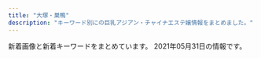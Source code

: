 ```yaml
---
title: "大塚・巣鴨"
description: "キーワード別にの巨乳アジアン・チャイナエステ嬢情報をまとめました。"
---
```


新着画像と新着キーワードをまとめています。
2021年05月31日の情報です。

<DmmAffiliateIns />
<KeywordTable
  shops={
    [
    {
        "keywords": {
            "89": 2,
            "D": 8,
            "88": 6
        },
        "img_links": [
            "http://www.ko-story.com/css/osusume-011.jpg",
            "http://www.ko-story.com/css/staff/staff-0013-b.jpg",
            "http://www.ko-story.com/css/nav/nav-002.jpg",
            "http://www.ko-story.com/css/top01-left01.png",
            "http://www.ko-story.com/css/nav/nav-004.jpg",
            "http://www.ko-story.com/css/osusume-013.jpg",
            "http://www.ko-story.com/css/top01-left02.jpg",
            "http://www.ko-story.com/css/top01-left03.jpg",
            "http://www.ko-story.com/css/staff/staff-0014-b.jpg",
            "http://www.ko-story.com/css/nav/nav-005.jpg",
            "http://www.ko-story.com/css/main-girl02.png",
            "http://www.ko-story.com/css/nav/nav-007.jpg",
            "http://www.ko-story.com/css/main-staff01.jpg",
            "http://www.ko-story.com/css/main-staff03.jpg",
            "http://www.ko-story.com/css/staff/staff-0014-a.jpg",
            "http://www.ko-story.com/css/staff/staff-0013-a.jpg",
            "http://www.ko-story.com/css/nav/nav-006.jpg",
            "http://www.ko-story.com/css/nav/nav-003.jpg",
            "http://www.ko-story.com/css/staff/staff-010-a.jpg",
            "http://www.ko-story.com/css/tel01.png",
            "http://www.ko-story.com/css/staff/staff-012-b.jpg",
            "http://www.ko-story.com/css/head-change.jpg",
            "http://www.ko-story.com/css/staff/staff-010-b.jpg",
            "http://www.ko-story.com/css/staff/staff-012-a.jpg",
            "http://www.ko-story.com/css/nav/nav-001.jpg",
            "http://www.ko-story.com/css/osusume-00014a.jpg"
        ],
        "name": "\u30b9\u30c8\u30fc\u30ea\u30fc",
        "station": "JR\u99d2\u8fbc\u99c5\u5357\u53e3",
        "url": "http://www.ko-story.com/"
    },
    {
        "url": "http://rinpa-awa.info/",
        "station": "JR\u5927\u585a\u99c5\u5317\u53e3",
        "name": "\u99a8-\u304b\u304a\u308a-",
        "img_links": [],
        "keywords": {}
    },
    {
        "name": "\u604b",
        "station": "JR\u5de3\u9d28\u99c5",
        "keywords": {
            "\u30c0\u30a4\u30ca\u30de\u30a4\u30c8": 3,
            "D": 11,
            "\u30bb\u30af\u30b7\u30fc": 3,
            "F": 4
        },
        "img_links": [
            "https://koi-relax.tokyo/wp-content/uploads/2021/03/iuygfas.jpg",
            "https://koi-relax.tokyo/wp-content/themes/este/img/4.jpg",
            "https://koi-relax.tokyo/wp-content/uploads/2021/05/90829716ty.jpg",
            "https://koi-relax.tokyo/wp-content/uploads/2021/03/987syatdf.jpg",
            "https://koi-relax.tokyo/wp-content/uploads/2021/05/98726151.jpg",
            "https://koi-relax.tokyo/wp-content/themes/este/img/top-img03.png",
            "https://koi-relax.tokyo/wp-content/themes/este/img/1.jpg",
            "https://koi-relax.tokyo/wp-content/uploads/2021/03/ui2yt1fg.jpg",
            "https://koi-relax.tokyo/wp-content/themes/este/img/3.jpg",
            "https://koi-relax.tokyo/wp-content/uploads/2021/05/2187ty.jpg",
            "https://koi-relax.tokyo/wp-content/themes/este/img/top-img02b.png",
            "https://koi-relax.tokyo/wp-content/themes/este/img/tel_header.png",
            "https://koi-relax.tokyo/wp-content/themes/este/img/call.png",
            "https://koi-relax.tokyo/wp-content/themes/este/img/2.jpg",
            "https://koi-relax.tokyo/wp-content/themes/este/img/tel_footer.png",
            "https://koi-relax.tokyo/wp-content/themes/este/img/top-img01b.png",
            "https://koi-relax.tokyo/wp-content/themes/este/img/top-img01a.png"
        ],
        "url": "https://koi-relax.tokyo/"
    },
    {
        "name": "\u51db\u82b1 \u308a\u3093\u304b",
        "keywords": {
            "E": 14,
            "D": 20,
            "\u30bb\u30af\u30b7\u30fc": 2,
            "F": 4
        },
        "img_links": [
            "https://rin-este.info/wp-content/themes/este/img/call.png",
            "https://rin-este.info/wp-content/themes/este/img/top-img04.png",
            "https://rin-este.info/wp-content/uploads/2021/02/shaujsialskas.jpg",
            "https://rin-este.info/wp-content/themes/este/img/4.jpg",
            "https://rin-este.info/wp-content/themes/este/img/top-img02.png",
            "https://rin-este.info/wp-content/themes/este/img/3.jpg",
            "http://rin-este.info/wp-content/themes/este/img/top-img04.png",
            "http://rin-este.info/wp-content/themes/este/img/tel_footer.png",
            "http://rin-este.info/wp-content/themes/este/img/top-img02.png",
            "https://rin-este.info/wp-content/uploads/2021/02/jsioaioasoai.jpg",
            "https://rin-este.info/wp-content/themes/este/img/top-img01.png",
            "http://rin-este.info/wp-content/themes/este/img/call.png",
            "http://rin-este.info/wp-content/themes/este/img/tel_header.png",
            "https://rin-este.info/wp-content/uploads/2021/02/sajioaioaa1.jpg",
            "https://rin-este.info/wp-content/themes/este/img/tel_footer.png",
            "http://rin-este.info/wp-content/themes/este/img/4.jpg",
            "https://rin-este.info/wp-content/themes/este/img/top-img03.png",
            "https://rin-este.info/wp-content/uploads/2021/02/0006.jpg",
            "https://rin-este.info/wp-content/uploads/2021/02/1saijojsaiosa.jpg",
            "https://rin-este.info/wp-content/uploads/2021/02/00002101021.jpg",
            "http://rin-este.info/wp-content/themes/este/img/3.jpg",
            "http://rin-este.info/wp-content/themes/este/img/2.jpg",
            "https://rin-este.info/wp-content/themes/este/img/2.jpg",
            "https://rin-este.info/wp-content/uploads/2021/02/0000000000.jpg",
            "http://rin-este.info/wp-content/themes/este/img/1.jpg",
            "https://rin-este.info/wp-content/uploads/2021/02/3sjaioaoisaas.jpg",
            "https://rin-este.info/wp-content/themes/este/img/tel_header.png",
            "https://rin-este.info/wp-content/themes/este/img/top-img05.png",
            "http://rin-este.info/wp-content/themes/este/img/top-img01.png",
            "https://rin-este.info/wp-content/themes/este/img/1.jpg",
            "http://rin-este.info/wp-content/themes/este/img/top-img05.png"
        ],
        "station": "JR\u5927\u585a\u99c5\u5357\u53e3",
        "url": "http://rin-este.info/"
    },
    {
        "url": "http://relaxation.ebb.jp/",
        "keywords": {
            "83": 12,
            "G": 12,
            "98": 12,
            "D": 24,
            "C": 36,
            "84": 24
        },
        "name": "\u7652\u51e6\uff5e\u30e6\u30c9\u30b3\u30ed\uff5e",
        "img_links": [
            "http://relaxation.ebb.jp/2/uploadimg/1622415919.jpg",
            "http://relaxation.ebb.jp/2/uploadimg/1621840799.jpg",
            "http://relaxation.ebb.jp/2/uploadimg/1622415787.jpg",
            "http://relaxation.ebb.jp/2/uploadimg/1614080297.jpg",
            "http://relaxation.ebb.jp/vis_theptframe.png",
            "http://relaxation.ebb.jp/2/uploadimg/1622446106.jpg",
            "http://relaxation.ebb.jp/2/uploadimg/1622415878.jpg",
            "http://relaxation.ebb.jp/int3.jpg",
            "http://relaxation.ebb.jp/dozdLZQPkhPUwC2.png",
            "http://relaxation.ebb.jp/2/uploadimg/1614080305.jpg",
            "http://relaxation.ebb.jp/2/uploadimg/1614080268.jpg",
            "http://relaxation.ebb.jp/2/uploadimg/1614080688.jpg",
            "http://relaxation.ebb.jp/int2.jpg",
            "http://relaxation.ebb.jp/2/uploadimg/1622445774.jpg",
            "http://relaxation.ebb.jp/2/uploadimg/1622415926.jpg",
            "http://relaxation.ebb.jp/int1.jpg"
        ],
        "station": "JR\u99d2\u8fbc\u99c5\u5317\u53e3"
    },
    {
        "img_links": [],
        "url": "https://sakura.aoaoeo.com/",
        "station": "JR\u5927\u585a\u99c5\u5317\u53e3",
        "name": "SAKURA \u30ea\u30e9\u30af\u30bc\u30fc\u30b7\u30e7\u30f3",
        "keywords": {}
    },
    {
        "url": "http://www.relax-luck.work/",
        "name": "Relax Luck",
        "keywords": {},
        "img_links": [
            "http://www.relax-luck.work/sp/img/erika1.jpg",
            "http://www.relax-luck.work/images/3.jpg",
            "http://www.relax-luck.work/sp/images/interior_t.jpg",
            "http://www.relax-luck.work/sp/images/ta.png",
            "http://www.relax-luck.work/sp/img/siori1.jpg",
            "http://www.relax-luck.work/images/ac1.jpg",
            "http://www.relax-luck.work/images/rec1.jpg",
            "http://www.relax-luck.work/sp/menu/top.jpg",
            "http://www.relax-luck.work/img/miho1.jpg",
            "http://www.relax-luck.work/sp/images/tel.png",
            "http://www.relax-luck.work/images/ta.jpg",
            "http://www.relax-luck.work/images/news_t.jpg",
            "http://www.relax-luck.work/images/rec2.jpg",
            "http://www.relax-luck.work/sp/images/head.jpg",
            "http://www.relax-luck.work/images/int2.png",
            "http://www.relax-luck.work/img/siori1.jpg",
            "http://www.relax-luck.work/images/int1.png",
            "http://www.relax-luck.work/img/siori2.jpg",
            "http://www.relax-luck.work/img/sizuka2.jpg",
            "http://www.relax-luck.work/sp/staff/miho.jpg",
            "http://www.relax-luck.work/sp/img/siori2.jpg",
            "http://www.relax-luck.work/sp/staff/siori.jpg",
            "http://www.relax-luck.work/sp/images/staff_t.jpg",
            "http://www.relax-luck.work/sp/images/footer.jpg",
            "http://www.relax-luck.work/img/erika1.jpg",
            "http://www.relax-luck.work/img/miho2.jpg",
            "http://www.relax-luck.work/images/1.jpg",
            "http://www.relax-luck.work/sp/images/ac1.jpg",
            "http://www.relax-luck.work/sp/images/rec2.jpg",
            "http://www.relax-luck.work/sp/img/miho1.jpg",
            "http://www.relax-luck.work/sp/images/news.jpg",
            "http://www.relax-luck.work/sp/img/miho2.jpg",
            "http://www.relax-luck.work/sp/images/sys.png",
            "http://www.relax-luck.work/sp/img/erika2.jpg",
            "http://www.relax-luck.work/img/erika2.jpg",
            "http://www.relax-luck.work/images/2.jpg",
            "http://www.relax-luck.work/sp/images/rec1.jpg",
            "http://www.relax-luck.work/sp/img/sizuka2.jpg",
            "http://www.relax-luck.work/images/sys.png",
            "http://www.relax-luck.work/img/sizuka1.jpg",
            "http://www.relax-luck.work/images/sm.jpg",
            "http://www.relax-luck.work/sp/staff/erika.jpg",
            "http://www.relax-luck.work/images/head.jpg",
            "http://www.relax-luck.work/sp/images/int1.png",
            "http://www.relax-luck.work/sp/images/int2.png",
            "http://www.relax-luck.work/sp/images/ac1.png",
            "http://www.relax-luck.work/images/tr.jpg",
            "http://www.relax-luck.work/sp/menu/staff.jpg",
            "http://www.relax-luck.work/sp/img/sizuka1.jpg",
            "http://www.relax-luck.work/images/interior_t.jpg",
            "http://www.relax-luck.work/sp/staff/sizuka.jpg",
            "http://www.relax-luck.work/images/4.jpg",
            "http://www.relax-luck.work/images/staff_t.jpg"
        ],
        "station": "JR\u5de3\u9d28\u99c5\u6b63\u9762\u53e3"
    },
    {
        "name": "\u30de\u30b7\u30e5\u30de\u30ed",
        "url": "http://arm-es.com/",
        "keywords": {},
        "img_links": [
            "http://arm-es.com/media/sites/13/2021/03/1616658266-9AFA83A6-DA81-4A53-8BB7-573D97A63C23.jpeg",
            "http://arm-es.com/media/sites/13/elementor/thumbs/1612941358-6-p2nc50p3itmqqm29o5tlblp2d044yb4sepriwieg1k.jpg",
            "http://arm-es.com/media/sites/13/2021/02/r1-1.jpg",
            "http://arm-es.com/media/sites/13/elementor/thumbs/1612941267-3-p2nc2n5t7zewrticxz9ywzit7kvvofo0z361k1m1ls.jpg",
            "http://arm-es.com/media/sites/13/2021/02/r2-1.jpg",
            "http://arm-es.com/media/sites/13/elementor/thumbs/1614830040-A4F263E2-84CF-4064-849B-5F1D3A8962B7-p3pdykoker7f35d9jk8yis75bexrtphuaa8gl2e10g.jpeg",
            "http://arm-es.com/media/sites/13/elementor/thumbs/1612941284-4-p2nc3352g60s96v5co6mldhnb4p4bafgpa9apqyco0.jpg",
            "http://arm-es.com/media/sites/13/2021/03/1616658265-717B549D-EE02-4F25-9DF3-43649AB2785F.jpeg",
            "http://arm-es.com/media/sites/13/elementor/thumbs/1612941410-5-p2nc6dkpe7hnic39qqy6x9d191f82kitxforuwdz20.jpg",
            "http://arm-es.com/media/sites/13/elementor/thumbs/1612941284-4-p2nc3351h2zivgvaybr7738yehmz4pgnh5hle19ku0.jpg",
            "http://arm-es.com/media/sites/13/elementor/thumbs/1612941234-1-p2nc1s54yg8g4orez3va4pcllv4rmf8vutn0pww1b4.jpg",
            "http://arm-es.com/media/sites/13/2021/02/1612779406-flash1.jpg",
            "http://arm-es.com/media/sites/13/2021/04/1620398909-1.jpg",
            "http://arm-es.com/media/sites/13/elementor/thumbs/1612941250-2-p2nc276jzst1ag5kjadb8ljz412n1kwl8w2sec9qjk.jpg",
            "http://arm-es.com/media/sites/13/elementor/thumbs/1612941250-2-p2nc276j0prrwq5q4xxvubba7e0huzxs0rb32mkypk.jpg",
            "http://arm-es.com/media/sites/13/elementor/thumbs/1613538765-F562FBE7-D9D5-4A85-97B7-94AF100F9870-p2zdfc5no7l6u0mpugrrh7estz1rfzcbvcszv6b2cg.jpeg",
            "http://arm-es.com/media/sites/13/2021/02/1613544003-c19.jpg",
            "http://arm-es.com/media/sites/13/elementor/thumbs/1615907550-DE5AD401-0C44-4EC3-AB52-CB94A75B4D20-p4b3gedphkahsbf1rk9reb6hl6w950twbseooo34ps.jpeg",
            "http://arm-es.com/media/sites/13/elementor/thumbs/1612941234-1-p2nc1s53zd76qyrkkrfuqf3wp82mfua2movbe779h4.jpg",
            "http://arm-es.com/media/sites/13/elementor/thumbs/1612941267-3-p2nc2n5s8wdne3iijmujipa4axtqhup7qyec8bx9rs.jpg",
            "http://arm-es.com/media/sites/13/elementor/thumbs/1620398909-1-p6tkxy0ltzgi90uyzgw6t8z0s28e1bsp25cklhd2g0.jpg",
            "http://arm-es.com/media/sites/13/elementor/thumbs/1619432795-1-p6a48o8wfryoxtz2upg7drb5sqdut37uwnb0df4h40.jpg",
            "http://arm-es.com/media/sites/13/2021/02/1612941410-5.jpg",
            "http://arm-es.com/media/sites/13/2021/02/1612779404-flash.jpg",
            "http://arm-es.com/media/sites/13/2021/02/1612776477-top.jpg"
        ],
        "station": "JR\u99d2\u8fbc\u99c5\u6771\u53e3"
    },
    {
        "station": "JR\u99d2\u8fbc\u99c5\u5357\u53e3",
        "keywords": {},
        "name": "\u7652\u3057\u306e\u68ee",
        "img_links": [],
        "url": "http://iyashinomori.oks.bz/"
    },
    {
        "img_links": [
            "http://mermaid.tyo.ac/photos/sites/9/2020/07/2020070504013841.jpg",
            "http://mermaid.tyo.ac/images/themes/blue/s_newface.png",
            "http://mermaid.tyo.ac/photos/sites/9/2020/07/2020070504012859.jpg",
            "http://mermaid.tyo.ac/photos/sites/9/2021/04/2021040810550096.jpg",
            "http://mermaid.tyo.ac/images/room2.jpg",
            "http://mermaid.tyo.ac/images/themes/blue/s_news.png",
            "http://mermaid.tyo.ac/images/themes/blue/no1.png",
            "http://mermaid.tyo.ac/images/themes/blue/s_ranking.png",
            "http://mermaid.tyo.ac/photos/sites/9/2020/07/2020070504013113.jpg",
            "http://mermaid.tyo.ac/photos/sites/9/2020/07/202007050401424.jpg",
            "http://mermaid.tyo.ac/photos/sites/9/2020/07/2020070504012584.jpg",
            "http://mermaid.tyo.ac/photos/sites/9/2021/04/2021040810220626.jpg",
            "http://mermaid.tyo.ac/images/themes/blue/s_staff.png",
            "http://mermaid.tyo.ac/photos/sites/9/2020/07/2020070504014471.jpg",
            "http://mermaid.tyo.ac/images/themes/blue/s_zysx.png",
            "http://mermaid.tyo.ac/photos/sites/9/2020/07/2020070504014629.jpg",
            "http://mermaid.tyo.ac/images/room4.jpg",
            "http://mermaid.tyo.ac/images/themes/blue/r3.jpg",
            "http://mermaid.tyo.ac/photos/sites/9/2021/04/2021040810222247.jpg",
            "http://mermaid.tyo.ac/photos/sites/9/2020/07/202007050401371.jpg",
            "http://mermaid.tyo.ac/photos/sites/9/2020/07/2020070504013943.jpg",
            "http://mermaid.tyo.ac/photos/sites/9/2021/04/2021040810221422.jpg",
            "http://mermaid.tyo.ac/photos/sites/9/2020/07/2020070504014156.jpg",
            "http://mermaid.tyo.ac/photos/sites/9/2020/07/2020070504013427.jpg",
            "http://mermaid.tyo.ac/photos/sites/9/2021/04/2021040810223118.jpg",
            "http://mermaid.tyo.ac/images/themes/blue/mobile.jpg",
            "http://mermaid.tyo.ac/images/themes/blue/s_link.png",
            "http://mermaid.tyo.ac/photos/sites/9/2021/04/2021040810550977.jpg",
            "http://mermaid.tyo.ac/images/themes/blue/line.png",
            "http://mermaid.tyo.ac/photos/sites/9/2020/07/2020070504013325.jpg",
            "http://mermaid.tyo.ac/photos/sites/9/2021/04/2021040810545454.jpg",
            "http://mermaid.tyo.ac/photos/sites/9/2020/07/2020070504014544.jpg",
            "http://mermaid.tyo.ac/images/room3.jpg",
            "http://mermaid.tyo.ac/images/room1.jpg",
            "http://mermaid.tyo.ac/photos/sites/9/2020/07/2020070504013573.jpg",
            "http://mermaid.tyo.ac/images/themes/blue/no2.png",
            "http://mermaid.tyo.ac/images/themes/blue/s_pickup.png"
        ],
        "station": "\u897f\u5de3\u9d28\u99c5A3\u53e3",
        "name": "RelaCute no.1\u30fb\u30ea\u30e9\u30ad\u30e5\u30fc\u30c8 no.1",
        "keywords": {
            "E": 5,
            "86": 19,
            "85": 14,
            "C": 22,
            "83": 4,
            "D": 33,
            "87": 5
        },
        "url": "http://mermaid.tyo.ac/"
    },
    {
        "url": "http://hi-msg.com/cocoshia/",
        "name": "COCOSHIA",
        "keywords": {
            "86": 14,
            "E": 7,
            "87": 7
        },
        "img_links": [
            "http://hi-msg.com/cocoshia/images/an_3_02.jpg",
            "http://hi-msg.com/cocoshia/images/slider/slide3s.png",
            "http://hi-msg.com/cocoshia/images/slider/slide1s.png",
            "http://hi-msg.com/cocoshia/images/staff_images/sl.png",
            "http://hi-msg.com/cocoshia/images/an_2_01.jpg",
            "http://hi-msg.com/cocoshia/images/index_01.jpg",
            "http://hi-msg.com/cocoshia/images/r3.jpg",
            "http://hi-msg.com/cocoshia/images/r4.jpg",
            "http://hi-msg.com/cocoshia/images/staff_images/st1.jpg",
            "http://hi-msg.com/cocoshia/images/an_6_02.jpg",
            "http://hi-msg.com/cocoshia/images/index-2.jpg",
            "http://hi-msg.com/cocoshia/images/r2.jpg",
            "http://hi-msg.com/cocoshia/images/fbb.jpg",
            "http://hi-msg.com/cocoshia/images/an_5_02.jpg",
            "http://hi-msg.com/cocoshia/images/an_5_01.jpg",
            "http://hi-msg.com/cocoshia/images/sys1.jpg",
            "http://hi-msg.com/cocoshia/images/an_1_01.jpg",
            "http://hi-msg.com/cocoshia/images/slider/slide3.png",
            "http://hi-msg.com/cocoshia/images/an_4_02.jpg",
            "http://hi-msg.com/cocoshia/images/index-1.jpg",
            "http://hi-msg.com/cocoshia/images/an_6_01.jpg",
            "http://hi-msg.com/cocoshia/images/staff_images/st2.jpg",
            "http://hi-msg.com/cocoshia/images/staff_images/st3.jpg",
            "http://hi-msg.com/cocoshia/images/slider/slide2.png",
            "http://hi-msg.com/cocoshia/images/staff_images/st4.jpg",
            "http://hi-msg.com/cocoshia/images/r1.jpg",
            "http://hi-msg.com/cocoshia/images/an_3_01.jpg",
            "http://hi-msg.com/cocoshia/images/an_1_02.jpg",
            "http://hi-msg.com/cocoshia/images/slider/slide2s.png",
            "http://hi-msg.com/cocoshia/images/slider/slide1.png",
            "http://hi-msg.com/cocoshia/images/an_4_01.jpg",
            "http://hi-msg.com/cocoshia/images/an_2_02.jpg",
            "http://hi-msg.com/cocoshia/images/eve.png",
            "http://hi-msg.com/cocoshia/images/qr.jpg"
        ],
        "station": "JR\u5927\u585a\u99c5\u5317\u53e3"
    },
    {
        "name": "\u660e\u6d1e",
        "station": "JR\u5927\u585a\u99c5\u5317\u53e3",
        "img_links": [
            "https://townnet.ne.jp/myondon/top/img/information.jpg",
            "https://townnet.ne.jp/myondon/top/view/img/s_02.jpg",
            "https://townnet.ne.jp/myondon/top/staff/img/g_4681.jpg",
            "https://townnet.ne.jp/myondon/top/view/img/s_12.jpg",
            "https://townnet.ne.jp/myondon/top/view/img/v_08.jpg",
            "https://townnet.ne.jp/myondon/top/img/net1.jpg",
            "https://townnet.ne.jp/myondon/top/staff/img/g_6576.jpg",
            "https://townnet.ne.jp/myondon/top/view/img/s_03.jpg",
            "https://townnet.ne.jp/myondon/top/view/img/s_10.jpg",
            "https://townnet.ne.jp/myondon/top/view/img/s_05.jpg",
            "https://townnet.ne.jp/myondon/top/view/img/v_07.jpg",
            "https://townnet.ne.jp/myondon/top/staff/img/kaori.jpg",
            "https://townnet.ne.jp/myondon/top/view/img/s_01.jpg",
            "https://townnet.ne.jp/myondon/top/staff/img/bb.jpg",
            "https://townnet.ne.jp/myondon/top/view/img/v_05.jpg",
            "https://townnet.ne.jp/myondon/img/img_02.jpg",
            "https://townnet.ne.jp/myondon/top/system/img/price.jpg",
            "https://townnet.ne.jp/myondon/top/staff/img/mari.jpg",
            "https://townnet.ne.jp/myondon/top/view/img/s_11.jpg",
            "https://townnet.ne.jp/myondon/top/view/img/v_06.jpg",
            "https://townnet.ne.jp/myondon/top/staff/img/hal.jpg",
            "https://townnet.ne.jp/myondon/top/access/img/kanban.jpg",
            "https://townnet.ne.jp/myondon/top/view/img/v_01.jpg",
            "https://townnet.ne.jp/myondon/top/system/img/net.jpg",
            "https://townnet.ne.jp/myondon/top/view/img/s_08.jpg",
            "https://townnet.ne.jp/myondon/top/view/img/s_09.jpg",
            "https://townnet.ne.jp/myondon/top/view/img/v_04.jpg",
            "https://townnet.ne.jp/myondon/top/view/img/s_07.jpg",
            "https://townnet.ne.jp/myondon/top/staff/img/kaori_1.jpg",
            "https://townnet.ne.jp/myondon/top/staff/img/aya.jpg",
            "https://townnet.ne.jp/myondon/top/view/img/v_03.jpg",
            "https://townnet.ne.jp/myondon/top/view/img/s_06.jpg",
            "https://townnet.ne.jp/myondon/top/view/img/v_02.jpg",
            "https://townnet.ne.jp/myondon/top/view/img/s_04.jpg"
        ],
        "keywords": {},
        "url": "https://townnet.ne.jp/myondon/"
    },
    {
        "station": "JR\u99d2\u8fbc\u99c5\u6771\u53e3",
        "name": "\u3066\u3082\u307f\u3084",
        "img_links": [],
        "keywords": {},
        "url": "http://ko-relax.info/"
    },
    {
        "url": "http://alinse.xyz/",
        "keywords": {
            "C": 10,
            "D": 9
        },
        "img_links": [
            "http://alinse.xyz/uploads/210429/1-210429133024236.jpg",
            "http://alinse.xyz/uploads/210429/1-210429133010c7.jpg",
            "http://alinse.xyz/picture/4.jpg",
            "http://alinse.xyz/uploads/210519/1-21051Z954121X.jpg",
            "http://alinse.xyz/uploads/210507/1-21050F9341W95.jpg",
            "http://alinse.xyz/uploads/210429/1-210429133216458.jpg",
            "http://alinse.xyz/uploads/210519/1-21051Z95522101.jpg",
            "http://alinse.xyz/picture/top-img01.png",
            "http://alinse.xyz/picture/tel.png",
            "http://alinse.xyz/picture/top-img10.jpg",
            "http://alinse.xyz/picture/call.png",
            "http://alinse.xyz/picture/3.jpg",
            "http://alinse.xyz/uploads/210519/1-21051Z95534935.jpg",
            "http://alinse.xyz/picture/1.jpg",
            "http://alinse.xyz/uploads/210519/1-21051Z95402Q6.jpg",
            "http://alinse.xyz/uploads/210429/1-21042913354GB.jpg",
            "http://alinse.xyz/picture/2.jpg",
            "http://alinse.xyz/uploads/210519/1-21051Z9520c53.jpg",
            "http://alinse.xyz/uploads/210429/1-2104291331509C.jpg",
            "http://alinse.xyz/uploads/210519/1-21051Z95156419.jpg",
            "http://alinse.xyz/uploads/210429/1-210429133414623.jpg",
            "http://alinse.xyz/uploads/210429/1-210429133604H5.jpg",
            "http://alinse.xyz/uploads/210507/1-21050F93430460.jpg",
            "http://alinse.xyz/uploads/210429/1-21042913342U49.jpg"
        ],
        "name": "\u304a\u304b\u3048\u308a",
        "station": "JR\u5927\u585a\u99c5\u5357\u53e3"
    },
    {
        "img_links": [
            "http://relax-orange.work/i/img/r3.jpg",
            "http://relax-orange.work/i/img/acc.jpg",
            "http://relax-orange.work/i/img/sta5.jpg",
            "http://relax-orange.work/img/m40.png",
            "http://relax-orange.work/img/st3.jpg",
            "http://relax-orange.work/img/m50.png",
            "http://relax-orange.work/img/s2.jpg",
            "http://relax-orange.work/img/s5.jpg",
            "http://relax-orange.work/img/m4.png",
            "http://relax-orange.work/img/nos.jpg",
            "http://relax-orange.work/img/m2.png",
            "http://relax-orange.work/img/m3.png",
            "http://relax-orange.work/i/img/s3.jpg",
            "http://relax-orange.work/img/m30.png",
            "http://relax-orange.work/img/kanban.jpg",
            "http://relax-orange.work/i/img/kanban.jpg",
            "http://relax-orange.work/img/m6.png",
            "http://relax-orange.work/i/img/s2.jpg",
            "http://relax-orange.work/i/img/s1.jpg",
            "http://relax-orange.work/img/m1.png",
            "http://relax-orange.work/img/st5.jpg",
            "http://relax-orange.work/img/st2.jpg",
            "http://relax-orange.work/img/mobile-botton-0.png",
            "http://relax-orange.work/img/m60.png",
            "http://relax-orange.work/img/sta2.jpg",
            "http://relax-orange.work/img/s3.jpg",
            "http://relax-orange.work/img/sta5.jpg",
            "http://relax-orange.work/i/img/r2.jpg",
            "http://relax-orange.work/i/img/s5.jpg",
            "http://relax-orange.work/i/img/r1.jpg",
            "http://relax-orange.work/img/m5.png",
            "http://relax-orange.work/img/sta1.jpg",
            "http://relax-orange.work/img/m20.png",
            "http://relax-orange.work/img/st1.jpg",
            "http://relax-orange.work/img/sta3.jpg",
            "http://relax-orange.work/i/img/r4.jpg",
            "http://relax-orange.work/img/s1.jpg"
        ],
        "station": "JR\u5de3\u9d28\u99c5\u5317\u53e3",
        "url": "http://relax-orange.work/",
        "keywords": {
            "86": 4,
            "88": 3,
            "C": 14,
            "E": 3,
            "87": 3,
            "D": 4,
            "85": 3
        },
        "name": "\u30aa\u30ec\u30f3\u30b8"
    },
    {
        "keywords": {},
        "url": "http://koukou.ests.co/",
        "img_links": [],
        "name": "\u3046\u3055\u304e",
        "station": "JR\u99d2\u8fbc\u99c5\u5317\u53e3"
    }
]
}
/>
<DmmAffiliateScript />
